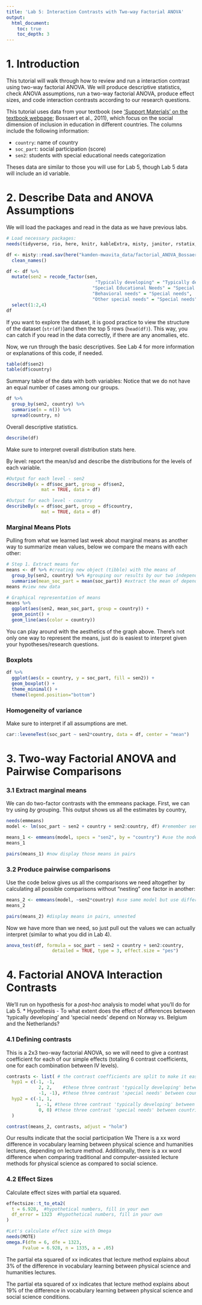 ```yaml
---
title: 'Lab 5: Interaction Contrasts with Two-way Factorial ANOVA'
output:
  html_document:
    toc: true
    toc_depth: 3
---
```

# 1. Introduction

This tutorial will walk through how to review and run a interaction contrast using two-way factorial ANOVA. We will produce descriptive statistics, check ANOVA assumptions, run a two-way factorial ANOVA, produce effect sizes, and code interaction contrasts according to our research questions.

This tutorial uses data from your textbook (see ['Support Materials' on the textbook webpage](https://www.routledge.com/Design-and-Analysis-in-Educational-Research-ANOVA-Designs-in-SPSS/Strunk-Mwavita/p/book/9781138361164); Bossaert et al., 2011), which focus on the social dimension of inclusion in education in different countries. The columns include the following information:

* `country`: name of country
* `soc_part`: social participation (score)
* `sen2`: students with special educational needs categorization

Theses data are similar to those you will use for Lab 5, though Lab 5 data will include an id variable. 

# 2. Describe Data and ANOVA Assumptions
We will load the packages and read in the data as we have previous labs.
```r
# Load necessary packages:
needs(tidyverse, rio, here, knitr, kableExtra, misty, janitor, rstatix, psych, misty)

df <- misty::read.sav(here("kamden-mwavita_data/factorial_ANOVA_Bossaert_et_al.sav"), use.value.labels = TRUE) %>%
  clean_names()

df <- df %>% 
  mutate(sen2 = recode_factor(sen, 
                                 "Typically developing" = "Typically developing",
                                "Special Educational Needs" = "Special needs",
                                "Behavioral needs" = "Special needs",
                                "Other special needs" = "Special needs")) %>% 
  select(1:2,4)
df
```

If you want to explore the dataset, it is good practice to view the structure of the dataset (`str(df)`)and then the top 5 rows (`head(df)`). This way, you can catch if you read in the data correctly, if there are any anomalies, etc. 

Now, we run through the basic descriptives. See Lab 4 for more information or explanations of this code, if needed. 

```r
table(df$sen2)
table(df$country)
```

Summary table of the data with both variables: Notice that we do not have an equal number of cases among our groups.
```r
df %>% 
  group_by(sen2, country) %>% 
  summarise(n = n()) %>%
  spread(country, n) 
```

Overall descriptive statistics.
```r
describe(df)
```
Make sure to interpret overall distribution stats here.

By level: report the mean/sd and describe the distributions for the levels of each variable.
```r
#Output for each level - sen2
describeBy(x = df$soc_part, group = df$sen2, 
             mat = TRUE, data = df)

#Output for each level - country
describeBy(x = df$soc_part, group = df$country, 
             mat = TRUE, data = df)
```
### Marginal Means Plots
Pulling from what we learned last week about marginal means as another way to summarize mean values, below we compare the means with each other:
```r
# Step 1. Extract means for 
means <- df %>% #creating new object (tibble) with the means of 
  group_by(sen2, country) %>% #grouping our results by our two independent variables, 'country' within levels of 'sen2'
  summarise(mean_soc_part = mean(soc_part)) #extract the mean of dependent variable
means #view new data

# Graphical representation of means
means %>% 
  ggplot(aes(sen2, mean_soc_part, group = country)) +
  geom_point() +
  geom_line(aes(color = country))
```

You can play around with the aesthetics of the graph above. There's not only one way to represent the means, just do is easiest to interpret given your hypotheses/research questions.

### Boxplots
```r
df %>% 
  ggplot(aes(x = country, y = soc_part, fill = sen2)) +
  geom_boxplot() +
  theme_minimal() +
  theme(legend.position="bottom")
```

### Homogeneity of variance
Make sure to interpret if all assumptions are met. 
```r
car::leveneTest(soc_part ~ sen2*country, data = df, center = "mean")
```

# 3. Two-way Factorial ANOVA and Pairwise Comparisons

### 3.1 Extract marginal means
We can do two-factor contrasts with the emmeans package.
First, we can try using *by* grouping. This output shows us all the estimates by country,
```r
needs(emmeans)
model <- lm(soc_part ~ sen2 + country + sen2:country, df) #remember sen2, country, and sen2:country interactions in the model

means_1 <- emmeans(model, specs = "sen2", by = "country") #use the model to calculate means
means_1

pairs(means_1) #now display those means in pairs
```

### 3.2 Produce pairwise comparisons
Use the code below gives us all the comparisons we need altogether by calculating all possible comparisons without "nesting" one factor in another:
```r
means_2 <- emmeans(model, ~sen2*country) #use same model but use different specifications
means_2

pairs(means_2) #display means in pairs, unnested
```
Now we have more than we need, so just pull out the values we can actually interpret (similar to what you did in Lab 4).
```r
anova_test(df, formula = soc_part ~ sen2 + country + sen2:country, 
                 detailed = TRUE, type = 3, effect.size = "pes")
```

# 4. Factorial ANOVA Interaction Contrasts
We'll run on hypothesis for a _post-hoc_ analysis to model what you'll do for Lab 5.
* Hypothesis - To what extent does the effect of differences between 'typically developing' and 'special needs' depend on Norway vs. Belgium and the Netherlands?

### 4.1 Defining contrasts
This is a 2x3 two-way factorial ANOVA, so we will need to give a contrast coefficient for each of our simple effects (totaling 6 contrast coefficients, one for each combination between IV levels).
```r
contrasts <- list( # the contrast coefficients are split to make it easier to track by groups
  hyp1 = c(-1, -1, 
            2, 2,    #these three contrast 'typically developing' between countries
            -1, -1), #these three contrast 'special needs' between countries
  hyp2 = c(-1, 1, 
           1, -1, #these three contrast 'typically developing' between countries
            0, 0) #these three contrast 'special needs' between countries
  )

contrast(means_2, contrasts, adjust = "holm")
```
Our results indicate that the social participation We There is a xx word difference in vocabulary learning between physical science and humanities lectures, depending on lecture method. Additionally, there is a xx word difference when comparing traditional and computer-assisted lecture methods for physical science as compared to social science. 

### 4.2 Effect Sizes
Calculate effect sizes with partial eta squared.
```r
effectsize::t_to_eta2(
  t = 6.928,  #hypothetical numbers, fill in your own
  df_error = 1323  #hypothetical numbers, fill in your own
)

#Let's calculate effect size with Omega
needs(MOTE)
omega.F(dfm = 6, dfe = 1323,
      Fvalue = 6.928, n = 1335, a = .05)
```
The partial eta squared of xx indicates that lecture method explains about 3% of the difference in vocabulary learning between physical science and humanities lectures. 

The partial eta squared of xx indicates that lecture method explains about 19% of the difference in vocabulary learning between physical science and social science conditions.
